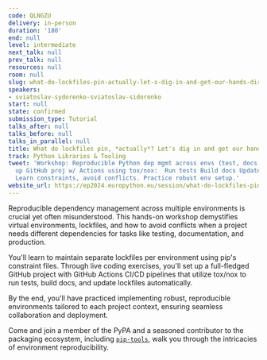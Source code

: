 ```yaml
---
code: QLNGZU
delivery: in-person
duration: '180'
end: null
level: intermediate
next_talk: null
prev_talk: null
resources: null
room: null
slug: what-do-lockfiles-pin-actually-let-s-dig-in-and-get-our-hands-dirty
speakers:
- sviatoslav-sydorenko-sviatoslav-sidorenko
start: null
state: confirmed
submission_type: Tutorial
talks_after: null
talks_before: null
talks_in_parallel: null
title: What do lockfiles pin, *actually*? Let's dig in and get our hands dirty!
track: Python Libraries & Tooling
tweet: 'Workshop: Reproducible Python dep mgmt across envs (test, docs, prod)  Set
  up GitHub proj w/ Actions using tox/nox:  Run tests Build docs Update lockfiles
  Learn constraints, avoid conflicts. Practice robust env setup.'
website_url: https://ep2024.europython.eu/session/what-do-lockfiles-pin-actually-let-s-dig-in-and-get-our-hands-dirty
---
```


Reproducible dependency management across multiple environments is crucial yet often misunderstood. This hands-on workshop demystifies virtual environments, lockfiles, and how to avoid conflicts when a project needs different dependencies for tasks like testing, documentation, and production.

You'll learn to maintain separate lockfiles per environment using pip's constraint files. Through live coding exercises, you'll set up a full-fledged GitHub project with GitHub Actions CI/CD pipelines that utilize tox/nox to run tests, build docs, and update lockfiles automatically.

By the end, you'll have practiced implementing robust, reproducible environments tailored to each project context, ensuring seamless collaboration and deployment.

Come and join a member of the PyPA and a seasoned contributor to the packaging ecosystem, including [`pip-tools`](https://pip-tools.rtfd.io), walk you through the intricacies of environment reproducibility.
